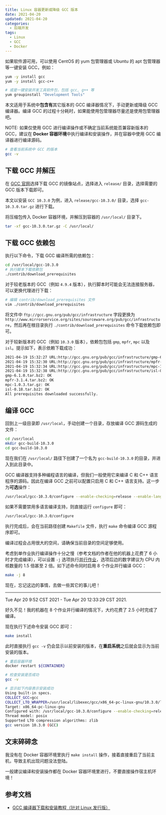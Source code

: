 ```yaml
---
title: Linux 容器更新或降级 GCC 版本
date: 2021-04-20
updated: 2021-04-20
categories:
  - 后端开发
tags:
  - Linux
  - GCC
  - Docker
---
```


如果软件源可用，可以使用 CentOS 的 yum 包管理器或 Ubuntu 的 apt 包管理器等一键安装 GCC，例如：

```bash
yum -y install gcc
yum -y install gcc-c++

# 或是一键安装开发工具软件包，包括 gcc, g++ 等
yum groupinstall "Development Tools"
```

本文适用于系统中**包含有**其它版本的 GCC 编译器情况下，手动更新或降级 GCC 编译器。编译 GCC 的过程十分耗时，如果能使用包管理器尽量还是使用包管理器吧。

NOTE: 如果仅使用 GCC 进行编译操作或不确定当前系统能否兼容新版本的 GCC，建议在 **Docker 容器环境**中执行编译和安装操作，并在容器中使用 GCC 编译器进行编译源码。

```bash
# 查看当前系统中 GCC 的版本
gcc -v
```

## 下载 GCC 并解压

在 [GCC 官网](https://gcc.gnu.org/mirrors.html)选择下载 GCC 的镜像站点，选择进入 `release/` 目录，选择需要的 GCC 版本下载即可。

本文以安装 `GCC 10.3.0` 为例，进入 `release/gcc-10.3.0/` 目录，选择 `gcc-10.3.0.tar.gz` 进行下载。

将压缩包传入 Docker 容器环境，并解压到容器的 `/usr/local/` 目录下。

```bash
tar -xf gcc-10.3.0.tar.gz -C /usr/local/
```

## 下载 GCC 依赖包

执行以下命令，下载 GCC 编译所需的依赖包：

```bash
cd /usr/local/gcc-10.3.0
# 执行脚本下载依赖包
./contrib/download_prerequisites
```

对于较老版本的 GCC（例如 `4.9.4` 版本），执行脚本时可能会无法连接服务器，可以更换代理进行下载：

```bash
# 编辑 contrib/download_prerequisites 文件
vim ./contrib/download_prerequisites
```

将文件中 `ftp://gcc.gnu.org/pub/gcc/infrastructure` 字段更换为 `http://www.mirrorservice.org/sites/sourceware.org/pub/gcc/infrastructure`，然后再在根目录执行 `./contrib/download_prerequisites` 命令下载依赖包即可。

对于较新版本的 GCC（例如 `10.3.0` 版本），依赖包包括 `gmp`, `mpfr`, `mpc` 以及 `isl`。提示如下，表示依赖下载成功：

```bash
2021-04-19 15:32:27 URL:http://gcc.gnu.org/pub/gcc/infrastructure/gmp-6.1.0.tar.bz2 [2383840/2383840] -> "./gmp-6.1.0.tar.bz2" [1]
2021-04-19 15:32:30 URL:http://gcc.gnu.org/pub/gcc/infrastructure/mpfr-3.1.4.tar.bz2 [1279284/1279284] -> "./mpfr-3.1.4.tar.bz2" [1]
2021-04-19 15:32:34 URL:http://gcc.gnu.org/pub/gcc/infrastructure/mpc-1.0.3.tar.gz [669925/669925] -> "./mpc-1.0.3.tar.gz" [1]
2021-04-19 15:32:38 URL:http://gcc.gnu.org/pub/gcc/infrastructure/isl-0.18.tar.bz2 [1658291/1658291] -> "./isl-0.18.tar.bz2" [1]
gmp-6.1.0.tar.bz2: OK
mpfr-3.1.4.tar.bz2: OK
mpc-1.0.3.tar.gz: OK
isl-0.18.tar.bz2: OK
All prerequisites downloaded successfully.
```

## 编译 GCC

回到上一级目录即 `/usr/local`，手动创建一个目录，存放编译 GCC 源码生成的文件：

```bash
cd /usr/local
mkdir gcc-build-10.3.0
cd gcc-build-10.3.0
```

现在我们在 `/usr/local/` 路径下创建了一个名为 `gcc-build-10.3.0` 的目录，并进入到此目录中。

GCC 编译器支持多种编程语言的编译，但我们一般使用它来编译 C 和 C++ 语言程序的源码。因此在编译 GCC 之前可以配置只启用 C 和 C++ 语言支持。这一步为**可选**操作：

```bash
/usr/local/gcc-10.3.0/configure --enable-checking=release --enable-languages=c,c++ --disable-multilib
```

如果不需要禁用多语言编译支持，则直接运行 `configure` 即可：

```bash
/usr/local/gcc-10.3.0/configure
```

执行完成后，会在当前路径创建 `Makefile` 文件，执行 `make` 命令编译 GCC 源程序即可。

编译过程会占用很大的空间，请确保当前目录的空间足够使用。

考虑到单作业执行编译操作十分之慢（参考文档的作者在他的机器上花费了 6 小时才完成编译），可以设置 `-j` 选项执行[并行作业](https://stackoverflow.com/questions/414714/compiling-with-g-using-multiple-cores)，选项后边的数字建议为 CPU 内核数量的 1.5 倍甚至 2 倍。如下述命令同时启用 8 个作业并行编译 GCC：

```bash
make -j 8
```

现在，忘记这边的事情，去做一些其它的事儿吧！

---

Tue Apr 20 9:52 CST 2021 - Tue Apr 20 12:33:29 CST 2021.

好久不见！我的机器在 8 个作业并行编译的情况下，大约花费了 2.5 小时完成了编译。

现在执行下述命令安装 GCC 即可：

```bash
make install
```

此时直接执行 `gcc -v` 仍会显示以前安装的版本，在**重启系统**之后就会显示为当前安装的版本。

```bash
# 重启容器环境
docker restart ${CONTAINER}

# 检查安装是否成功
gcc -v

# 显示如下内容表示安装成功
Using built-in specs.
COLLECT_GCC=gcc
COLLECT_LTO_WRAPPER=/usr/local/libexec/gcc/x86_64-pc-linux-gnu/10.3.0/lto-wrapper
Target: x86_64-pc-linux-gnu
Configured with: /usr/local/gcc-10.3.0/configure --enable-checking=release --enable-languages=c,c++ --disable-multilib
Thread model: posix
Supported LTO compression algorithms: zlib
gcc version 10.3.0 (GCC)
```

## 文末碎碎念

我没有在 Docker 容器环境里执行 `make install` 操作，接着直接重启了当前主机，导致主机出现问题没法登陆。

一般建议编译和安装操作都在 Docker 容器环境里进行，不要直接操作宿主机环境！

## 参考文档

- [GCC 编译器下载和安装教程（针对 Linux 发行版）](http://c.biancheng.net/view/7933.html)
